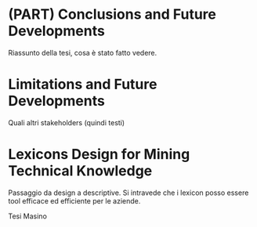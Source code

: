 # (PART) Conclusions and Future Developments {-}

Riassunto della tesi, cosa è stato fatto vedere.

# Limitations and Future Developments

Quali altri stakeholders (quindi testi)

# Lexicons Design for Mining Technical Knowledge  {#sotadocumentsunderstandlexicons}

Passaggio da design a descriptive. Si intravede che i lexicon posso essere tool efficace ed efficiente per le aziende. 

Tesi Masino

